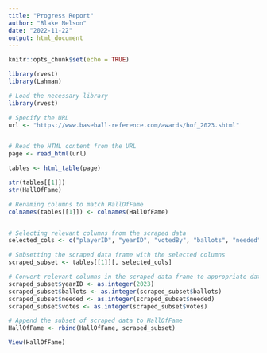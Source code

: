 ```yaml
---
title: "Progress Report"
author: "Blake Nelson"
date: "2022-11-22"
output: html_document
---
```


```r
knitr::opts_chunk$set(echo = TRUE)
```

```r
library(rvest)
library(Lahman)

# Load the necessary library
library(rvest)

# Specify the URL
url <- "https://www.baseball-reference.com/awards/hof_2023.shtml"


# Read the HTML content from the URL
page <- read_html(url)

tables <- html_table(page)

str(tables[[1]])
str(HallOfFame)

# Renaming columns to match HallOfFame
colnames(tables[[1]]) <- colnames(HallOfFame)


# Selecting relevant columns from the scraped data
selected_cols <- c("playerID", "yearID", "votedBy", "ballots", "needed", "votes", "inducted", "category", "needed_note")

# Subsetting the scraped data frame with the selected columns
scraped_subset <- tables[[1]][, selected_cols]

# Convert relevant columns in the scraped data frame to appropriate data types
scraped_subset$yearID <- as.integer(2023)
scraped_subset$ballots <- as.integer(scraped_subset$ballots)
scraped_subset$needed <- as.integer(scraped_subset$needed)
scraped_subset$votes <- as.integer(scraped_subset$votes)

# Append the subset of scraped data to HallOfFame
HallOfFame <- rbind(HallOfFame, scraped_subset)

View(HallOfFame)
```

